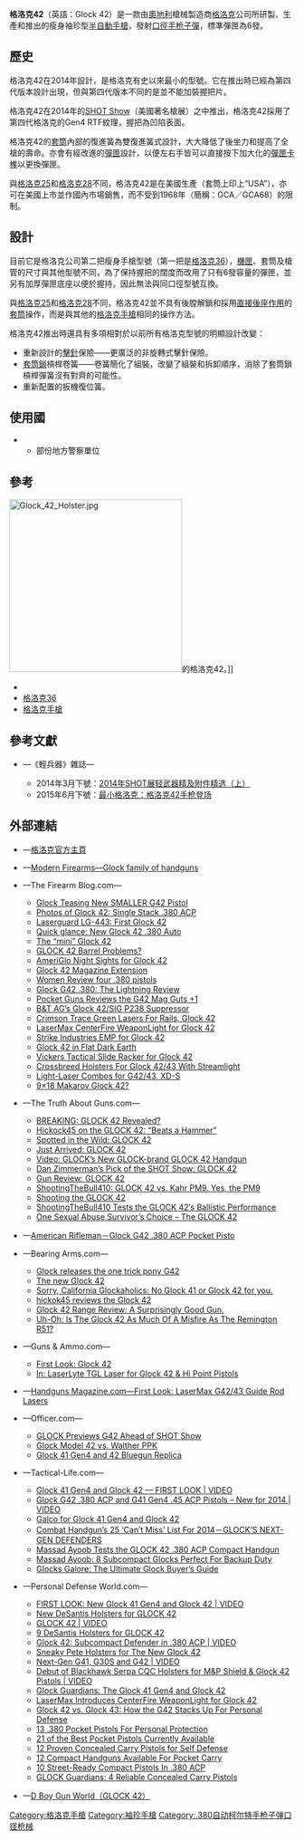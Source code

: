 {{noteTA
|G1=軍事
|G2=長度單位
|G3=Firearms
}}
{{Infobox Weapon
|name= 格洛克42
|image= File:Glock 42 pistol with ammo recovered by DC Metro Police.png
|image_size= 300px
|caption= 格洛克42及其彈匣
|origin= {{flagcountry|Austria}}
|type= [[半自動手槍|半自動手槍]]
<!-- Type selection -->
|is_ranged= yes
|is_bladed= 
|is_explosive= 
|is_artillery= 
|is_vehicle=
|is_misslie= 
|is_UK= 
<!-- Service history -->
|service= 
|used_by= 
|wars= 
<!-- Production history -->
|designer= {{Link-en|格斯通·格洛克|Gaston Glock}}
|design_date= 2014年
|manufacturer= [[格洛克|格洛克]]
|unit_cost= 
|production_date= 2014年—
|number= 
|variants= 
<!-- General specifications -->
|spec_label= 
|weight= <div class="NavFrame collapsed" style="color: black; background-color: #FFFFFF; margin: 0 auto; padding: 0 10px; text-align: left;"><div class="NavHead" style="background-color: #FFFFFF; margin: 0 auto; padding: 0 10px; font-weight:normal;"></div><div class="NavContent" style="background-color: #FFFFFF; margin: 0 auto; padding: 0 10px;">
* 空槍：390[[克|克]]／13.76[[盎司|盎司]]
* 上彈：407克／14.36盎司
</div>
</div>
|length= 151[[毫米|毫米]]／5.94[[英寸|英寸]]
|part_length= 82.5毫米／3.25英吋
|width= 24毫米／0.94英吋
|height= 包括彈匣：105毫米／4.13英吋
|diameter= 
|crew= 
<!-- Ranged weapon specifications -->
|cartridge= {{Link-en|.380 ACP|.380 ACP}}（9×17毫米短彈）
|caliber= 9毫米（.38英吋）
|barrels= 1根，[[膛線|膛線]]纏距：250毫米／9.84英吋，{{Link-en|多邊形膛線|Polygonal rifling}}，右旋
|action= <div class="NavFrame collapsed" style="color: black; background-color: #FFFFFF; margin: 0 auto; padding: 0 10px; text-align: left;"><div class="NavHead" style="background-color: #FFFFFF; margin: 0 auto; padding: 0 10px; font-weight:normal;"></div><div class="NavContent" style="background-color: #FFFFFF; margin: 0 auto; padding: 0 10px;">
* [[後座作用|槍管短行程後座作用]]
* 擊鐵平移式
*  {{tsl|en|Safe action|安全機動}}
</div>
</div>
|mode= {{Link-en|半自動槍械|Semi-automatic firearm|半自動}}
|rate= 
|velocity= 
|range= 
|max_range= 
|feed= 6發[[彈匣|彈匣]]
|sights= 前方[[照準器|準星]]及後方缺口式[[照門|照門]]（可調節）<br />瞄準基線：125毫米（4.92英吋）
<!-- 火炮規格 -->
|breech= 
|recoil= 
|carriage= 
|elevation= 
|traverse= 
<!-- 刃器規格 --> 
|blade_type= 
|hilt_type= 
|sheath_type= 
|head_type= 
|haft_type= 
<!-- 爆炸物內填炸藥規格 --> 
|filling= 
|filling_weight= 
|detonation= 
|yield= 
<!-- 車輛/飛彈規格 -->
|armour= 
|primary_armament= 
|secondary_arament= 
|engine= 
|engine_power= 
|transmission= 
|payload_capacity= 
|fuel_capacity= 
|pw_ratio= 
|suspension= 
|clearance= 
|vehicle_range= 
|speed= 
|guidance= 
|steering= 
<!-- Missiles only -->
|wingspan= 
|propellant= 
|ceiling= 
|altitude= 
|depth= 
|boost= 
|accuracy= 
|launch_platform= 
|transport= 
}}

'''格洛克42'''（英語：Glock 42）是一款由[[奧地利|奧地利]]槍械製造商[[格洛克|格洛克]]公司所研製、生產和推出的瘦身袖珍型[[半自動手槍|半自動手槍]]，發射{{Link-en|.380 ACP|.380 ACP}}[[口徑|口徑]][[手枪|手枪]][[子彈|子彈]]，標凖彈匣為6發。

== 歷史 ==
格洛克42在2014年設計，是格洛克有史以來最小的型號。它在推出時已經為第四代版本設計出現，但與第四代版本不同的是並不能加裝握把片。

格洛克42在2014年的[[SHOT_Show|SHOT Show]]（美國著名槍展）之中推出，格洛克42採用了第四代格洛克的Gen4 RTF紋理，握把為凹陷表面。

格洛克42的[[手槍套筒|套筒]]內部的復進簧為雙復進簧式設計，大大降低了後坐力和提高了全槍的壽命。亦會有經改進的[[彈匣|彈匣]]設計，以便左右手皆可以直接按下加大化的[[彈匣卡榫|彈匣卡榫]]以更換彈匣。

與[[格洛克25|格洛克25]]和[[格洛克28|格洛克28]]不同，格洛克42是在美國生產（套筒上印上“USA”），亦可在美國上市並作國內市場銷售，而不受到1968年{{Link-en|槍械管理法案|Gun Control Act of 1968}}（簡稱：GCA／GCA68）的限制。

== 設計 ==
目前它是格洛克公司第二把瘦身手槍型號（第一把是[[格洛克36|格洛克36]]），[[機匣|機匣]]、套筒及槍管的尺寸與其他型號不同，為了保持握把的闊度而改用了只有6發容量的彈匣，並另有加厚彈匣底座以便於握持，因此無法與同口徑型號互換。

與[[格洛克25|格洛克25]]和[[格洛克28|格洛克28]]不同，格洛克42並不具有後膛解鎖和採用[[後座作用|直接後座作用]]的[[手槍套筒|套筒]]操作，而是與其他的[[格洛克手槍|格洛克手槍]]相同的{{Link-en|後膛槍炮|Breechloader|後膛裝填}}操作方法。

格洛克42推出時還具有多項相對於以前所有格洛克型號的明顯設計改變：
* 重新設計的[[撞針|擊針]]保險——更廣泛的非旋轉式擊針保險。
* [[手槍套筒|套筒鎖]]槓桿卷簧——卷簧簡化了組裝，改變了組裝和拆卸順序，消除了套筒鎖槓桿彈簧沒有對齊的可能性。
* 重新配置的扳機復位簧。

== 使用國 == 
* {{flagcountry|USA}}
** 部份地方警察單位

== 參考 ==
[[File:Glock_42_Holster.jpg|305px]]的格洛克42。]]
* {{Link-en|.380 ACP|.380 ACP}}
* [[格洛克36|格洛克36]]
* [[格洛克手槍|格洛克手槍]]

<!-- == 資料來源 ==
<div class="references-small">
<references />
</div> -->
== 參考文獻 ==
* {{zh-hans icon}}—《輕兵器》雜誌— 
** 2014年3月下號：[https://web.archive.org/web/20150218121329/http://www.cnreaders.com/qingbingqi/42056.html 2014年SHOT展轻武器精及附件精选（上）]
** 2015年6月下號：[https://web.archive.org/web/20150703115411/http://gdwap.dooland.com/article.php?id=687097 最小格洛克：格洛克42手枪登场]

== 外部連結 ==
{{Commons and category|Glock#Glock 42|格洛克42|Glock 42}}
{{refbegin|2}}
* {{en icon}}—[http://www.glock.com/ 格洛克官方主頁] {{WebCite|url=https://www.webcitation.org/652aTPq0n?url=http://www.glock.com/GlockLanding/index.html |date=20120129000842 |dateformat=iso }}
* {{en icon}}—[http://world.guns.ru/handguns/hg15-e.htm Modern Firearms—Glock family of handguns] {{Wayback|url=http://world.guns.ru/handguns/hg15-e.htm |date=20161110175224 }}
* {{en icon}}—The Firearm Blog.com—
** [http://www.thefirearmblog.com/blog/2013/11/24/glock-teasing-smaller-g42-pistol/ Glock Teasing New SMALLER G42 Pistol] {{Wayback|url=http://www.thefirearmblog.com/blog/2013/11/24/glock-teasing-smaller-g42-pistol/ |date=20201217152404 }}
** [http://www.thefirearmblog.com/blog/2013/12/26/photos-glock-42-single-stack-380-acp/ Photos of Glock 42: Single Stack .380 ACP] {{Wayback|url=http://www.thefirearmblog.com/blog/2013/12/26/photos-glock-42-single-stack-380-acp/ |date=20210203215948 }}
** [http://www.thefirearmblog.com/blog/2014/01/10/laserguard-lg-443-glock-42-accessory-announced/ Laserguard LG-443: First Glock 42] {{Wayback|url=http://www.thefirearmblog.com/blog/2014/01/10/laserguard-lg-443-glock-42-accessory-announced/ |date=20200922071322 }}
** [http://www.thefirearmblog.com/blog/2014/01/14/quick-glance-new-glock-42-380-auto/ Quick glance: New Glock 42 .380 Auto] {{Wayback|url=http://www.thefirearmblog.com/blog/2014/01/14/quick-glance-new-glock-42-380-auto/ |date=20200924184431 }}
** [http://www.thefirearmblog.com/blog/2014/01/15/mini-glock-42-2/ The “mini” Glock 42] {{Wayback|url=http://www.thefirearmblog.com/blog/2014/01/15/mini-glock-42-2/ |date=20200922085827 }}
** [http://www.thefirearmblog.com/blog/2014/02/23/glock-42-barrel-problems/ GLOCK 42 Barrel Problems?] {{Wayback|url=http://www.thefirearmblog.com/blog/2014/02/23/glock-42-barrel-problems/ |date=20201205085904 }}
** [http://www.thefirearmblog.com/blog/2014/03/26/ameriglo-night-sights-glock-42/ AmeriGlo Night Sights for Glock 42] {{Wayback|url=http://www.thefirearmblog.com/blog/2014/03/26/ameriglo-night-sights-glock-42/ |date=20200920021749 }}
** [http://www.thefirearmblog.com/blog/2014/04/16/glock-42-magazine-extension/ Glock 42 Magazine Extension] {{Wayback|url=http://www.thefirearmblog.com/blog/2014/04/16/glock-42-magazine-extension/ |date=20201202155212 }}
** [http://www.thefirearmblog.com/blog/2014/06/09/women-review-four-380-pistols/ Women Review four .380 pistols] {{Wayback|url=http://www.thefirearmblog.com/blog/2014/06/09/women-review-four-380-pistols/ |date=20201024150050 }}
** [http://www.thefirearmblog.com/blog/2014/06/11/glock-42-380-lightning-review/ Glock G42 .380: The Lightning Review] {{Wayback|url=http://www.thefirearmblog.com/blog/2014/06/11/glock-42-380-lightning-review/ |date=20210119130013 }}
** [http://www.thefirearmblog.com/blog/2014/11/20/pocket-guns-reviews-g42-mag-guts-1/ Pocket Guns Reviews the G42 Mag Guts +1] {{Wayback|url=http://www.thefirearmblog.com/blog/2014/11/20/pocket-guns-reviews-g42-mag-guts-1/ |date=20200924000932 }}
** [http://www.thefirearmblog.com/blog/2014/12/22/bt-ags-glock-42sig-p238-suppressor/ B&T AG’s Glock 42/SIG P238 Suppressor] {{Wayback|url=http://www.thefirearmblog.com/blog/2014/12/22/bt-ags-glock-42sig-p238-suppressor/ |date=20180129100159 }}
** [http://www.thefirearmblog.com/blog/2015/01/22/crimson-trace-green-lasers-rails-glock-42/ Crimson Trace Green Lasers For Rails, Glock 42] {{Wayback|url=http://www.thefirearmblog.com/blog/2015/01/22/crimson-trace-green-lasers-rails-glock-42/ |date=20210126220045 }}
** [http://www.thefirearmblog.com/blog/2015/02/09/lasermax-centerfire-weaponlight-glock-42/ LaserMax CenterFire WeaponLight for Glock 42] {{Wayback|url=http://www.thefirearmblog.com/blog/2015/02/09/lasermax-centerfire-weaponlight-glock-42/ |date=20150609074552 }}
** [http://www.thefirearmblog.com/blog/2015/06/03/strike-industries-emp-for-glock-42/ Strike Industries EMP for Glock 42] {{Wayback|url=http://www.thefirearmblog.com/blog/2015/06/03/strike-industries-emp-for-glock-42/ |date=20201024124913 }}
** [http://www.thefirearmblog.com/blog/2015/06/24/glock-42-in-flat-dark-earth/ Glock 42 in Flat Dark Earth] {{Wayback|url=http://www.thefirearmblog.com/blog/2015/06/24/glock-42-in-flat-dark-earth/ |date=20170808205126 }}
** [http://www.thefirearmblog.com/blog/2015/07/15/vickers-tactical-slide-racker-for-glock-42/ Vickers Tactical Slide Racker for Glock 42] {{Wayback|url=http://www.thefirearmblog.com/blog/2015/07/15/vickers-tactical-slide-racker-for-glock-42/ |date=20200918094300 }}
** [http://www.thefirearmblog.com/blog/2015/08/05/crossbreed-holsters-glock-4243-streamlight/ Crossbreed Holsters For Glock 42/43 With Streamlight] {{Wayback|url=http://www.thefirearmblog.com/blog/2015/08/05/crossbreed-holsters-glock-4243-streamlight/ |date=20210123055312 }}
** [http://www.thefirearmblog.com/blog/2016/07/05/crimson-trace-light-laser-combos-for-g4243-xd-s/  Light-Laser Combos for G42/43, XD-S] {{Wayback|url=http://www.thefirearmblog.com/blog/2016/07/05/crimson-trace-light-laser-combos-for-g4243-xd-s/ |date=20201024070317 }}
** [http://www.thefirearmblog.com/blog/2016/08/01/9x18-makarov-glock-42/ 9×18 Makarov Glock 42?] {{Wayback|url=http://www.thefirearmblog.com/blog/2016/08/01/9x18-makarov-glock-42/ |date=20200918072603 }}
* {{en icon}}—The Truth About Guns.com—
** [http://www.thetruthaboutguns.com/2013/12/robert-farago/breaking-glock-42-revealed/ BREAKING: GLOCK 42 Revealed?] {{Wayback|url=http://www.thetruthaboutguns.com/2013/12/robert-farago/breaking-glock-42-revealed/ |date=20170620070223 }}
** [http://www.thetruthaboutguns.com/2014/01/robert-farago/hickock45-glock-42-meh/ Hickock45 on the GLOCK 42: “Beats a Hammer”] {{Wayback|url=http://www.thetruthaboutguns.com/2014/01/robert-farago/hickock45-glock-42-meh/ |date=20170614162812 }}
** [http://www.thetruthaboutguns.com/2014/01/robert-farago/spotted-in-the-wild-glock-42/ Spotted in the Wild: GLOCK 42] {{Wayback|url=http://www.thetruthaboutguns.com/2014/01/robert-farago/spotted-in-the-wild-glock-42/ |date=20170614103321 }}
** [http://www.thetruthaboutguns.com/2014/01/daniel-zimmerman/just-arrived-glock-42/ Just Arrived: GLOCK 42] {{Wayback|url=http://www.thetruthaboutguns.com/2014/01/daniel-zimmerman/just-arrived-glock-42/ |date=20170619212155 }}
** [http://www.thetruthaboutguns.com/2014/01/foghorn/video-glocks-new-glock-42-handgun/ Video: GLOCK’s New GLOCK-brand GLOCK 42 Handgun] {{Wayback|url=http://www.thetruthaboutguns.com/2014/01/foghorn/video-glocks-new-glock-42-handgun/ |date=20170621045659 }}
** [http://www.thetruthaboutguns.com/2014/01/daniel-zimmerman/dan-zimmermans-pick-of-the-shot-show-glock-42/ Dan Zimmerman’s Pick of the SHOT Show: GLOCK 42] {{Wayback|url=http://www.thetruthaboutguns.com/2014/01/daniel-zimmerman/dan-zimmermans-pick-of-the-shot-show-glock-42/ |date=20170929104047 }}
** [http://www.thetruthaboutguns.com/2014/02/daniel-zimmerman/gun-review-glock-42/ Gun Review: GLOCK 42] {{Wayback|url=http://www.thetruthaboutguns.com/2014/02/daniel-zimmerman/gun-review-glock-42/ |date=20171012061925 }}
** [http://www.thetruthaboutguns.com/2014/02/daniel-zimmerman/shootingthebull410-glock-42-vs-kahr-pm9-yes-pm9/ ShootingTheBull410: GLOCK 42 vs. Kahr PM9. Yes, the PM9] {{Wayback|url=http://www.thetruthaboutguns.com/2014/02/daniel-zimmerman/shootingthebull410-glock-42-vs-kahr-pm9-yes-pm9/ |date=20170711025426 }}
** [http://www.thetruthaboutguns.com/2014/02/daniel-zimmerman/shooting-the-glock-42-picky-picky-picky/ Shooting the GLOCK 42] {{Wayback|url=http://www.thetruthaboutguns.com/2014/02/daniel-zimmerman/shooting-the-glock-42-picky-picky-picky/ |date=20170614001505 }}
** [http://www.thetruthaboutguns.com/2014/02/daniel-zimmerman/shootingthebull410-tests-the-glock-42s-ballistic-performance/ ShootingTheBull410 Tests the GLOCK 42′s Ballistic Performance] {{Wayback|url=http://www.thetruthaboutguns.com/2014/02/daniel-zimmerman/shootingthebull410-tests-the-glock-42s-ballistic-performance/ |date=20170619165236 }}
** [http://www.thetruthaboutguns.com/2016/03/robert-farago/glock-42-sexual-abuse-survivors-choice/ One Sexual Abuse Survivor’s Choice – The GLOCK 42] {{Wayback|url=http://www.thetruthaboutguns.com/2016/03/robert-farago/glock-42-sexual-abuse-survivors-choice/ |date=20170125114657 }}
* {{en icon}}—[https://web.archive.org/web/20140525195937/http://www.americanrifleman.org/article.php?id=27239&cat=20&sub=21 American Rifleman－Glock G42 .380 ACP Pocket Pisto]
* {{en icon}}—Bearing Arms.com—
** [http://bearingarms.com/glock-releases-the-one-trick-pony-g42/ Glock releases the one trick pony G42] {{Wayback|url=http://bearingarms.com/glock-releases-the-one-trick-pony-g42/ |date=20160304122956 }}
** [http://bearingarms.com/the-new-glock-42/ The new Glock 42] {{Wayback|url=http://bearingarms.com/the-new-glock-42/ |date=20160304193059 }}
** [http://bearingarms.com/sorry-california-glockaholics-no-glock-41-or-glock-42-for-you/ Sorry, California Glockaholics: No Glock 41 or Glock 42 for you.] {{Wayback|url=http://bearingarms.com/sorry-california-glockaholics-no-glock-41-or-glock-42-for-you/ |date=20201129193657 }}
** [http://bearingarms.com/hickok45-reviews-the-glock-42/ hickok45 reviews the Glock 42] {{Wayback|url=http://bearingarms.com/hickok45-reviews-the-glock-42/ |date=20160422015709 }}
** [http://bearingarms.com/glock-42-range-review-a-surprisingly-good-gun/ Glock 42 Range Review: A Surprisingly Good Gun.] {{Wayback|url=http://bearingarms.com/glock-42-range-review-a-surprisingly-good-gun/ |date=20160304093305 }}
** [http://bearingarms.com/uh-oh-is-the-glock-42-as-much-of-a-misfire-as-the-remington-r51/ Uh-Oh: Is The Glock 42 As Much Of A Misfire As The Remington R51?] {{Wayback|url=http://bearingarms.com/uh-oh-is-the-glock-42-as-much-of-a-misfire-as-the-remington-r51/ |date=20210111032344 }}
* {{en icon}}—Guns & Ammo.com—
** [http://www.handgunsmag.com/uncategorized/first-look-glock-42/ First Look: Glock 42] {{Wayback|url=http://www.handgunsmag.com/uncategorized/first-look-glock-42/ |date=20171024084938 }}
** [http://www.handgunsmag.com/gear-accessories/laserlyte-tgl-glock-42-hi-point-pistols-review/Zeroed In: LaserLyte TGL Laser for Glock 42 & Hi Point Pistols]{{dead link|date=2018年3月 |bot=InternetArchiveBot |fix-attempted=yes }}
* {{en icon}}—[http://www.handgunsmag.com/shot-show-2016/first-look-lasermax-g4243-guide-rod-lasers/ Handguns Magazine.com—First Look: LaserMax G42/43 Guide Rod Lasers] {{Wayback|url=http://www.handgunsmag.com/shot-show-2016/first-look-lasermax-g4243-guide-rod-lasers/ |date=20181101014353 }}
* {{en icon}}—Officer.com—
** [http://www.officer.com/news/11289183/glock-previews-g42-ahead-of-shot-show-unveiling GLOCK Previews G42 Ahead of SHOT Show] {{Wayback|url=http://www.officer.com/news/11289183/glock-previews-g42-ahead-of-shot-show-unveiling |date=20160811001623 }}
** [http://www.officer.com/blog/11313822/glock-model-42-vs-walther-ppk Glock Model 42 vs. Walther PPK] {{Wayback|url=http://www.officer.com/blog/11313822/glock-model-42-vs-walther-ppk |date=20170513022557 }}
** [http://www.officer.com/product/11429320/rings-mfg-blueguns-glock-41-gen4-and-42-bluegun-replica Glock 41 Gen4 and 42 Bluegun Replica] {{Wayback|url=http://www.officer.com/product/11429320/rings-mfg-blueguns-glock-41-gen4-and-42-bluegun-replica |date=20140728113846 }}
* {{en icon}}—Tactical-Life.com—
** [http://www.tactical-life.com/firearms/first-look-glock-g41-gen-4-and-glock-42-video/ Glock 41 Gen4 and Glock 42 — FIRST LOOK | VIDEO] {{Wayback|url=http://www.tactical-life.com/firearms/first-look-glock-g41-gen-4-and-glock-42-video/ |date=20160913141918 }}
** [http://www.tactical-life.com/firearms/glock-g42-380-acp-g41-gen4-45-acp-pistols-new-2014-video/ Glock G42 .380 ACP and G41 Gen4 .45 ACP Pistols – New for 2014 | VIDEO] {{Wayback|url=http://www.tactical-life.com/firearms/glock-g42-380-acp-g41-gen4-45-acp-pistols-new-2014-video/ |date=20180129161059 }}
** [http://www.tactical-life.com/gear/galco-glock-41-gen4-glock-42/ Galco for Glock 41 Gen4 and Glock 42] {{Wayback|url=http://www.tactical-life.com/gear/galco-glock-41-gen4-glock-42/ |date=20170708130404 }}
** [http://www.tactical-life.com/firearms/combat-handguns-25-cant-miss-list-for-2014/9/ Combat Handgun’s 25 ‘Can’t Miss’ List For 2014－GLOCK’S NEXT-GEN DEFENDERS] {{Wayback|url=http://www.tactical-life.com/firearms/combat-handguns-25-cant-miss-list-for-2014/9/ |date=20160430130122 }}
** [http://www.tactical-life.com/magazines/guns-and-weapons/gun-test-glock-42-380-acp/ Massad Ayoob Tests the GLOCK 42 .380 ACP Compact Handgun] {{Wayback|url=http://www.tactical-life.com/magazines/guns-and-weapons/gun-test-glock-42-380-acp/ |date=20141227035458 }}
** [http://www.tactical-life.com/firearms/8-subcompact-glocks-backup/#ppma-g42 Massad Ayoob: 8 Subcompact Glocks Perfect For Backup Duty] {{Wayback|url=http://www.tactical-life.com/firearms/8-subcompact-glocks-backup/#ppma-g42 |date=20190616053038 }}
** [http://www.tactical-life.com/firearms/ultimate-glocks-buyers-guide/#gbg16-g42 Glocks Galore: The Ultimate Glock Buyer’s Guide] {{Wayback|url=http://www.tactical-life.com/firearms/ultimate-glocks-buyers-guide/#gbg16-g42 |date=20201204233156 }}
* {{en icon}}—Personal Defense World.com—
** [http://www.personaldefenseworld.com/2014/01/new-glock-41-gen4-glock-42/?scrape=true FIRST LOOK: New Glock 41 Gen4 and Glock 42 | VIDEO] {{Wayback|url=http://www.personaldefenseworld.com/2014/01/new-glock-41-gen4-glock-42/?scrape=true |date=20160304115841 }}
** [http://www.personaldefenseworld.com/2014/01/new-desantis-holsters-for-glock-42/?scrape=true New DeSantis Holsters for GLOCK 42] {{Wayback|url=http://www.personaldefenseworld.com/2014/01/new-desantis-holsters-for-glock-42/?scrape=true |date=20160304103914 }}
** [http://www.personaldefenseworld.com/2014/01/glock-42-video/?scrape=true GLOCK 42 | VIDEO] {{Wayback|url=http://www.personaldefenseworld.com/2014/01/glock-42-video/?scrape=true |date=20160304110101 }}
** [http://www.personaldefenseworld.com/2014/01/9-desantis-holsters-for-glock-42/?scrape=true 9 DeSantis Holsters for GLOCK 42] {{Wayback|url=http://www.personaldefenseworld.com/2014/01/9-desantis-holsters-for-glock-42/?scrape=true |date=20160304103718 }}
** [http://www.personaldefenseworld.com/2014/02/glock-subcompact-defender-glock-42-video/?scrape=true Glock 42: Subcompact Defender in .380 ACP | VIDEO] {{Wayback|url=http://www.personaldefenseworld.com/2014/02/glock-subcompact-defender-glock-42-video/?scrape=true |date=20160304115138 }}
** [http://www.personaldefenseworld.com/2014/02/sneaky-pete-holsters-for-the-new-glock-42/?scrape=true Sneaky Pete Holsters for The New Glock 42] {{Wayback|url=http://www.personaldefenseworld.com/2014/02/sneaky-pete-holsters-for-the-new-glock-42/?scrape=true |date=20150924071838 }}
** [http://www.personaldefenseworld.com/2014/04/glocks-next-gen-g41-g30s-and-g42-video/?scrape=trueGlock’s Next-Gen G41, G30S and G42 | VIDEO] {{Wayback|url=http://www.personaldefenseworld.com/2014/04/glocks-next-gen-g41-g30s-and-g42-video/?scrape=trueGlock%E2%80%99s |date=20160304115038 }}
** [http://www.personaldefenseworld.com/2014/05/debut-of-blackhawk-serpa-cqc-holsters-for-mp-shield-glock-42-pistols-video/?scrape=true Debut of Blackhawk Serpa CQC Holsters for M&P Shield & Glock 42 Pistols | VIDEO] {{Wayback|url=http://www.personaldefenseworld.com/2014/05/debut-of-blackhawk-serpa-cqc-holsters-for-mp-shield-glock-42-pistols-video/?scrape=true |date=20160304124739 }}
** [http://www.personaldefenseworld.com/2014/12/glock-guardians-glock-41-gen4-glock-42/#glock-41-gen4-and-glock-42-1 Glock Guardians: The Glock 41 Gen4 and Glock 42] {{Wayback|url=http://www.personaldefenseworld.com/2014/12/glock-guardians-glock-41-gen4-glock-42/#glock-41-gen4-and-glock-42-1 |date=20171120041638 }}
** [http://www.personaldefenseworld.com/2015/02/lasermax-introduces-centerfire-weaponlight-glock-42/ LaserMax Introduces CenterFire WeaponLight for Glock 42] {{Wayback|url=http://www.personaldefenseworld.com/2015/02/lasermax-introduces-centerfire-weaponlight-glock-42/ |date=20170518050100 }}
** [http://www.personaldefenseworld.com/2015/06/glock-42-vs-glock-43-how-the-g42-stacks-up-for-personal-defense/#glock-42-1-4 Glock 42 vs. Glock 43: How the G42 Stacks Up For Personal Defense] {{Wayback|url=http://www.personaldefenseworld.com/2015/06/glock-42-vs-glock-43-how-the-g42-stacks-up-for-personal-defense/#glock-42-1-4 |date=20170603165951 }}
** [http://www.personaldefenseworld.com/2015/10/13-380-pocket-pistols-for-personal-protection/#pocket-1-beretta-pico 13 .380 Pocket Pistols For Personal Protection] {{Wayback|url=http://www.personaldefenseworld.com/2015/10/13-380-pocket-pistols-for-personal-protection/#pocket-1-beretta-pico |date=20151031182341 }}
** [http://www.personaldefenseworld.com/2015/12/21-of-the-best-pocket-pistols-currently-available/#glock-42-16 21 of the Best Pocket Pistols Currently Available] {{Wayback|url=http://www.personaldefenseworld.com/2015/12/21-of-the-best-pocket-pistols-currently-available/#glock-42-16 |date=20151210000447 }}
** [http://www.personaldefenseworld.com/2016/02/12-proven-concealed-carry-pistols-for-self-defense/#top-covert-5-glock-42 12 Proven Concealed Carry Pistols for Self Defense] {{Wayback|url=http://www.personaldefenseworld.com/2016/02/12-proven-concealed-carry-pistols-for-self-defense/#top-covert-5-glock-42 |date=20201125221008 }}
** [http://www.personaldefenseworld.com/2016/04/83589/#pocket-pistols-4-glock-42 12 Compact Handguns Available For Pocket Carry] {{Wayback|url=http://www.personaldefenseworld.com/2016/04/83589/#pocket-pistols-4-glock-42 |date=20160415151703 }}
** [http://www.personaldefenseworld.com/2016/04/10-street-ready-compact-pistols-in-380-acp/#380-4-glock-42 10 Street-Ready Compact Pistols In .380 ACP] {{Wayback|url=http://www.personaldefenseworld.com/2016/04/10-street-ready-compact-pistols-in-380-acp/#380-4-glock-42 |date=20160421183325 }}
** [http://www.personaldefenseworld.com/2016/04/glock-guardians-4-reliable-concealed-carry-pistols/ GLOCK Guardians: 4 Reliable Concealed Carry Pistols] {{Wayback|url=http://www.personaldefenseworld.com/2016/04/glock-guardians-4-reliable-concealed-carry-pistols/ |date=20200322231706 }}
* {{zh-hans icon}}—[http://pewpewpew.work/austria/glock/42/42.htm D Boy Gun World（GLOCK 42）] {{Wayback|url=http://pewpewpew.work/austria/glock/42/42.htm |date=20200520232116 }}
{{refend}}

{{Glock pistols}}
[[Category:格洛克手槍|Category:格洛克手槍]]
[[Category:袖珍手槍|Category:袖珍手槍]]
[[Category:.380自动柯尔特手枪子弹口径枪械|Category:.380自动柯尔特手枪子弹口径枪械]]